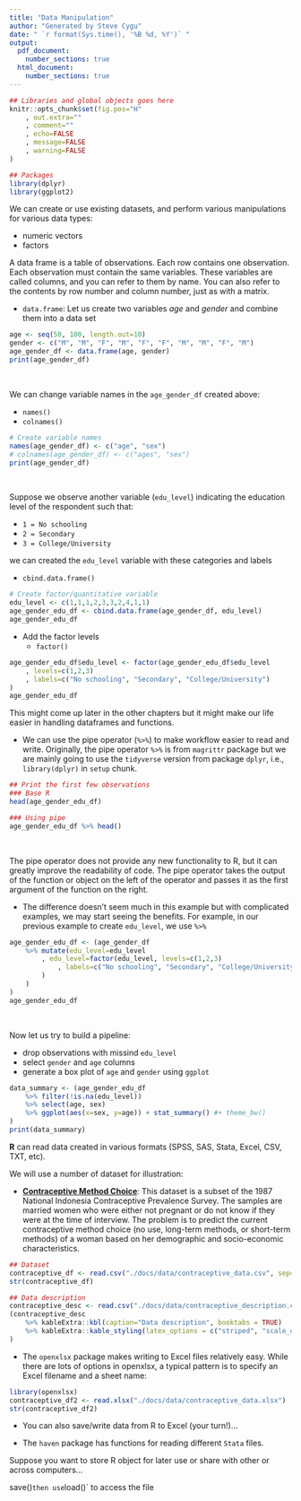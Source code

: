 ```yaml
---
title: "Data Manipulation"
author: "Generated by Steve Cygu"
date: " `r format(Sys.time(), '%B %d, %Y')` "
output:
  pdf_document:
    number_sections: true
  html_document:
    number_sections: true
---
```


\newpage
\tableofcontents
\newpage

```r
## Libraries and global objects goes here
knitr::opts_chunk$set(fig.pos="H"
	, out.extra=""
	, comment=""
	, echo=FALSE
	, message=FALSE
	, warning=FALSE
)

## Packages
library(dplyr)
library(ggplot2)
```

\section{Summary}

We can create or use existing datasets, and perform various manipulations for various data types:

- numeric vectors
- factors

\section{Data sets}

A data frame is a table of observations. Each row contains one observation. Each observation must contain the same variables. These variables are called columns, and you can refer to them by name. You can also refer to the contents by row number and column number, just as with a matrix.

\subsection{Creating datasets}

- `data.frame`: Let us create two variables _age_ and _gender_ and combine them into a data set

```r
age <- seq(50, 100, length.out=10)
gender <- c("M", "M", "F", "M", "F", "F", "M", "M", "F", "M")
age_gender_df <- data.frame(age, gender)
print(age_gender_df)
```

<br>

We can change variable names in the `age_gender_df` created above:

- `names()`
- `colnames()`


```r
# Create variable names
names(age_gender_df) <- c("age", "sex")
# colnames(age_gender_df) <- c("ages", "sex")
print(age_gender_df)
```

<br>

Suppose we observe another variable (`edu_level`) indicating the education level of the respondent such that:

- `1 = No schooling`
- `2 = Secondary`
- `3 = College/University`

we can created the `edu_level` variable with these categories and labels

- `cbind.data.frame()`

```r
# Create factor/quantitative variable
edu_level <- c(1,1,1,2,3,3,2,4,1,1)
age_gender_edu_df <- cbind.data.frame(age_gender_df, edu_level)
age_gender_edu_df
```

- Add the factor levels
	- `factor()`

```r
age_gender_edu_df$edu_level <- factor(age_gender_edu_df$edu_level
	, levels=c(1,2,3)
	, labels=c("No schooling", "Secondary", "College/University")
)
age_gender_edu_df
```


\subsection{Creating pipelines}

This might come up later in the other chapters but it might make our life easier in handling dataframes and functions. 

- We can use the pipe operator (`%>%`) to make workflow easier to read and write. Originally, the pipe operator `%>%` is from `magrittr` package but we are mainly going to use the `tidyverse` version from package `dplyr`, i.e., `library(dplyr)` in `setup` chunk.


```r
## Print the first few observations
### Base R
head(age_gender_edu_df)

### Using pipe
age_gender_edu_df %>% head()
```

<br>

The pipe operator does not provide any new functionality to R, but it can greatly improve the readability of code. The pipe operator takes the output of the function or object on the left of the operator and passes it as the first argument of the function on the right.

- The difference doesn't seem much in this example but with complicated examples, we may start seeing the benefits. For example, in our previous example to create `edu_level`, we use `%>%`

```r
age_gender_edu_df <- (age_gender_df
	%>% mutate(edu_level=edu_level
		, edu_level=factor(edu_level, levels=c(1,2,3)
			, labels=c("No schooling", "Secondary", "College/University")
		)
	)
)
age_gender_edu_df
```

<br>

Now let us try to build a pipeline:

- drop observations with missind `edu_level`
- select `gender` and `age` columns
- generate a box plot of `age` and `gender` using `ggplot`


```r
data_summary <- (age_gender_edu_df
	%>% filter(!is.na(edu_level))
	%>% select(age, sex)
	%>% ggplot(aes(x=sex, y=age)) + stat_summary() #+ theme_bw()
)
print(data_summary)
```

\subsection{Reading data from other sources}

**R** can read data created in various formats (SPSS, SAS, Stata, Excel, CSV, TXT, etc).

We will use a number of dataset for illustration:

- **[Contraceptive Method Choice](https://archive.ics.uci.edu/ml/datasets/Contraceptive+Method+Choice)**: This dataset is a subset of the 1987 National Indonesia Contraceptive Prevalence Survey. The samples are married women who were either not pregnant or do not know if they were at the time of interview. The problem is to predict the current contraceptive method choice (no use, long-term methods, or short-term methods) of a woman based on her demographic and socio-economic characteristics.

\subsubsection{CSV and Tab-delimited files}



```r
## Dataset
contraceptive_df <- read.csv("./docs/data/contraceptive_data.csv", sep=",", header=TRUE)
str(contraceptive_df)

## Data description
contraceptive_desc <- read.csv("./docs/data/contraceptive_description.csv", sep=",", header=TRUE)
(contraceptive_desc
	%>% kableExtra::kbl(caption="Data description", booktabs = TRUE)
	%>% kableExtra::kable_styling(latex_options = c("striped", "scale_down", "HOLD_position"))
)
```


\subsubsection{Reading excel data}

- The `openxlsx` package makes writing to Excel files relatively easy. While there are lots of options in openxlsx, a typical pattern is to specify an Excel filename and a sheet name:

```r
library(openxlsx)
contraceptive_df2 <- read.xlsx("./docs/data/contraceptive_data.xlsx")
str(contraceptive_df2)
```

- You can also save/write data from R to Excel (your turn!)...


\subsubsection{Reading stata data}

- The `haven` package has functions for reading different `Stata` files.

\subsection{Saving and sharing objects}

Suppose you want to store R object for later use or share with other or across computers...

` `save()` then use `load()` to access the file
